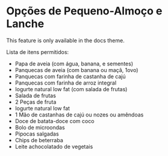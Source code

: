 
# Opções de Pequeno-Almoço e Lanche

<Callout emoji="⚠️">This feature is only available in the docs theme.</Callout>

Lista de itens permitidos:

- Papa de aveia (com água, banana, e sementes) 
- Panquecas de aveia (com banana ou maçã, 1ovo)
- Panquecas com farinha de castanha de cajú
- Panquecas com farinha de arroz integral
- Iogurte natural low fat (com salada de frutas)
- Salada de frutas
- 2 Peças de fruta
- Iogurte natural low fat
- 1 Mão de castanhas de cajú ou nozes ou amêndoas
- Doce de batata-doce com coco
- Bolo de microondas
- Pipocas salgadas
- Chips de beterraba
- Leite achocolatado de vegetais
